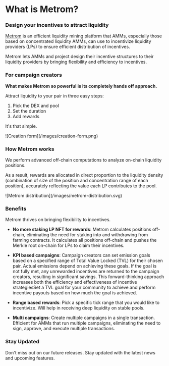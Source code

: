 # What is Metrom?

### Design your incentives to attract liquidity

[Metrom](https://metrom.xyz) is an efficient liquidity mining platform that
AMMs, especially those based on concentrated liquidity AMMs, can use to
incentivize liquidity providers (LPs) to ensure efficient distribution of
incentives.

Metrom lets AMMs and project design their incentive structures to their
liquidity providers by bringing flexibility and efficiency to incentives.

### For campaign creators

**What makes Metrom so powerful is its completely hands off approach.**

Attract liquidity to your pair in three easy steps:

1.  Pick the DEX and pool
2.  Set the duration
3.  Add rewards

It's that simple.

<div class="mediaWrapper">![Creation form](/images/creation-form.png)</div>

### How Metrom works

We perform advanced off-chain computations to analyze on-chain liquidity
positions.

As a result, rewards are allocated in direct proportion to the liquidity density
(combination of size of the position and concentration range of each position),
accurately reflecting the value each LP contributes to the pool.

<div class="mediaWrapper">
    ![Metrom distribution](/images/metrom-distribution.svg)
</div>

### Benefits

Metrom thrives on bringing flexibility to incentives.

-   **No more staking LP NFT for rewards**: Metrom calculates positions
    off-chain, eliminating the need for staking into and withdrawing from
    farming contracts. It calculates all positions off-chain and pushes the
    Merkle root on-chain for LPs to claim their incentives.

-   **KPI based campaigns**: Campaign creators can set emission goals based on a
    specified range of Total Value Locked (TVL) for their chosen pair. Actual
    emissions depend on achieving these goals. If the goal is not fully met, any
    unrewarded incentives are returned to the campaign creators, resulting in
    significant savings. This forward-thinking approach increases both the
    efficiency and effectiveness of incentive strategiesSet a TVL goal for your
    community to achieve and perform incentive payouts based on how much the
    goal is achieved.

-   **Range based rewards**: Pick a specific tick range that you would like to
    incentivize. Will help in receiving deep liquidity on stable pools.

-   **Multi campaigns**: Create multiple campaigns in a single transaction.
    Efficient for AMMs that run multiple campaigns, eliminating the need to
    sign, approve, and execute multiple transactions.

### Stay Updated

Don't miss out on our future releases. Stay updated with the latest news and
upcoming features.
